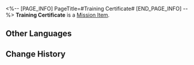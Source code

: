 <%-- [PAGE_INFO]
PageTitle=#Training Certificate#
[END_PAGE_INFO] --%>
{{Item Infobox
|id          = 149980
|image       = Item Training Certificate.png{{subst:void|<!--$UPLOAD:<<SpriteOutput/ItemFigures/140004.png>-<Item Training Certificate.png>-<Item Icons>>-->}}
|type        = Mission Item
|invCategory = 
|rarity      = 1
|effect      = 
|description = A certificate for participants in restricted zone training. Evidence of having defeated the Silvermane Guards before.
}}
'''Training Certificate''' is a [[Mission Item]].

==Other Languages==
{{Other Languages
|en   = Training Certificate
|zhs  = 演练证明
|zht  = 演練證明
|ja   = 演習証明
|ko   = 훈련 증명서
|es   = Certificado de entrenamiento
|fr   = Certificat d'entraînement
|ru   = Сертификат на тренировку
|th   = หลักฐานยืนยันการฝึกซ้อม
|vi   = Chứng Nhận Diễn Tập
|de   = Trainingszertifikat
|id   = Sertifikat Latihan
|pt   = Certificado de Treinamento
}}

==Change History==
{{Change History|1.0}}